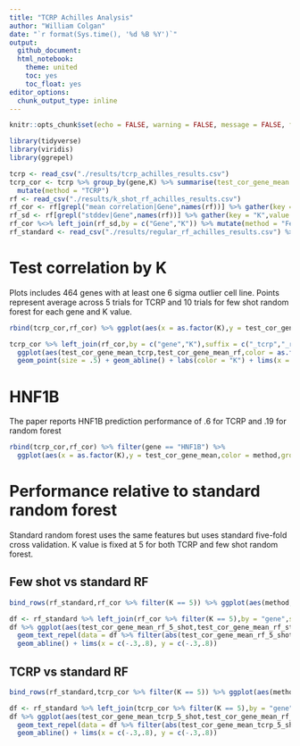 ```yaml
---
title: "TCRP Achilles Analysis"
author: "William Colgan"
date: "`r format(Sys.time(), '%d %B %Y')`"
output:
  github_document:
  html_notebook:
    theme: united
    toc: yes
    toc_float: yes
editor_options: 
  chunk_output_type: inline
---
```


```r
knitr::opts_chunk$set(echo = FALSE, warning = FALSE, message = FALSE, fig.width = 7, fig.height = 7, cache = T)

library(tidyverse)
library(viridis)
library(ggrepel)
```

```r
tcrp <- read_csv("./results/tcrp_achilles_results.csv")
tcrp_cor <- tcrp %>% group_by(gene,K) %>% summarise(test_cor_gene_mean = mean(test_cor_mean),test_cor_gene_sd = sd(test_cor_mean)) %>% 
  mutate(method = "TCRP")
rf <- read_csv("./results/k_shot_rf_achilles_results.csv")
rf_cor <- rf[grepl("mean correlation|Gene",names(rf))] %>% gather(key = "K",value = "test_cor_gene_mean",-Gene) %>% mutate(K = word(K))
rf_sd <- rf[grepl("stddev|Gene",names(rf))] %>% gather(key = "K",value = "test_cor_gene_sd",-Gene) %>% mutate(K = word(K))
rf_cor %<>% left_join(rf_sd,by = c("Gene","K")) %>% mutate(method = "Few_Shot_RF", gene = Gene, K = as.numeric(K)) %>%  select(-Gene)
rf_standard <- read_csv("./results/regular_rf_achilles_results.csv") %>% transmute(gene = Gene, test_cor_gene_mean = Correlation,method = "Standard_RF")
```

# Test correlation by K

Plots includes 464 genes with at least one 6 sigma outlier cell line. Points represent average across 5 trials for TCRP and 10 trials for few shot random forest for each gene and K value.

```r
rbind(tcrp_cor,rf_cor) %>% ggplot(aes(x = as.factor(K),y = test_cor_gene_mean,fill = method)) + geom_boxplot() + xlab("K")
```

```r
tcrp_cor %>% left_join(rf_cor,by = c("gene","K"),suffix = c("_tcrp","_rf")) %>% 
  ggplot(aes(test_cor_gene_mean_tcrp,test_cor_gene_mean_rf,color = as.factor(K))) + 
  geom_point(size = .5) + geom_abline() + labs(color = "K") + lims(x = c(-.2,.6), y = c(-.2,.6))
```

# HNF1B

The paper reports HNF1B prediction performance of .6 for TCRP and .19 for random forest

```r
rbind(tcrp_cor,rf_cor) %>% filter(gene == "HNF1B") %>% 
  ggplot(aes(x = as.factor(K),y = test_cor_gene_mean,color = method,group = method)) + geom_line() + geom_point(size = 4) + xlab("K") 
```

# Performance relative to standard random forest

Standard random forest uses the same features but uses standard five-fold cross validation. K value is fixed at 5 for both TCRP and few shot random forest.

## Few shot vs standard RF

```r
bind_rows(rf_standard,rf_cor %>% filter(K == 5)) %>% ggplot(aes(method,test_cor_gene_mean,fill = method)) + geom_boxplot()
```

```r
df <- rf_standard %>% left_join(rf_cor %>% filter(K == 5),by = "gene",suffix = c("_rf_standard","_rf_5_shot"))
df %>% ggplot(aes(test_cor_gene_mean_rf_5_shot,test_cor_gene_mean_rf_standard)) + geom_point() + 
  geom_text_repel(data = df %>% filter(abs(test_cor_gene_mean_rf_5_shot - test_cor_gene_mean_rf_standard) > .3),aes(label = gene)) +
  geom_abline() + lims(x = c(-.3,.8), y = c(-.3,.8))
``` 

## TCRP vs standard RF

```r
bind_rows(rf_standard,tcrp_cor %>% filter(K == 5)) %>% ggplot(aes(method,test_cor_gene_mean,fill = method)) + geom_boxplot()
```

```r
df <- rf_standard %>% left_join(tcrp_cor %>% filter(K == 5),by = "gene",suffix = c("_rf_standard","_tcrp_5_shot"))
df %>% ggplot(aes(test_cor_gene_mean_tcrp_5_shot,test_cor_gene_mean_rf_standard)) + geom_point() + 
  geom_text_repel(data = df %>% filter(abs(test_cor_gene_mean_tcrp_5_shot - test_cor_gene_mean_rf_standard) > .3),aes(label = gene)) +
  geom_abline() + lims(x = c(-.3,.8), y = c(-.3,.8))
``` 



